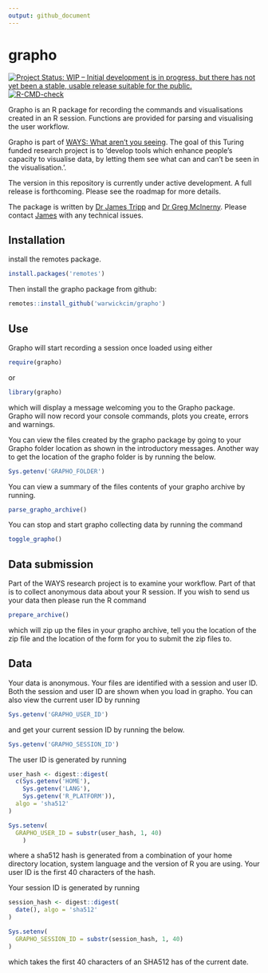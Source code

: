 ```yaml
---
output: github_document
---
```


<!-- README.md is generated from README.Rmd. Please edit that file -->
# grapho

<!-- badges: start -->
[![Project Status: WIP – Initial development is in progress, but there has not yet been a stable, usable release suitable for the public.](https://www.repostatus.org/badges/latest/wip.svg)](https://www.repostatus.org/#wip)
[![R-CMD-check](https://github.com/WarwickCIM/grapho/workflows/R-CMD-check/badge.svg)](https://github.com/WarwickCIM/grapho/actions)
<!-- badges: end -->

Grapho is an R package for recording the commands and visualisations created in an R session. Functions are provided for parsing and visualising the user workflow.

Grapho is part of [WAYS: What aren't you seeing](https://www.turing.ac.uk/research/research-projects/ways-what-arent-you-seeing). The goal of this Turing funded research project is to 'develop tools which enhance people’s capacity to visualise data, by letting them see what can and can’t be seen in the visualisation.'.

The version in this repository is currently under active development. A full 
release is forthcoming. Please see the roadmap for more details.

The package is written by [Dr James Tripp](https://http://warwick.ac.uk/jamestripp) and [Dr Greg McInerny](https://warwick.ac.uk/fac/cross_fac/cim/people/greg-mcinerny/). Please contact [James](mailto:james.tripp@warwick.ac.uk) with any technical issues.

## Installation

install the remotes package.

```r
install.packages('remotes')
```

Then install the grapho package from github:

```r
remotes::install_github('warwickcim/grapho')
```

## Use

Grapho will start recording a session once loaded using either

```r
require(grapho)
```

or

```r
library(grapho)
```

which will display a message welcoming you to the Grapho package. Grapho will 
now record your console commands, plots you create, errors and warnings.

You can view the files created by the grapho package by going to your Grapho 
folder location as shown in the introductory messages. Another way to get the 
location of the grapho folder is by running the below.

```r
Sys.getenv('GRAPHO_FOLDER')
```

You can view a summary of the files contents of your grapho archive by running.

```r
parse_grapho_archive()
```

You can stop and start grapho collecting data by running the command

```r
toggle_grapho()
```

## Data submission

Part of the WAYS research project is to examine your workflow. Part of that is 
to collect anonymous data about your R session. If you wish to send us your 
data then please run the R command

```r
prepare_archive()
```

which will zip up the files in your grapho archive, tell you the location of 
the zip file and the location of the form for you to submit the zip files to.

## Data

Your data is anonymous. Your files are identified with a session and user ID. 
Both the session and user ID are shown when you load in grapho. You can also 
view the current user ID by running

```r
Sys.getenv('GRAPHO_USER_ID')
```

and get your current session ID by running the below.

```r
Sys.getenv('GRAPHO_SESSION_ID')
```

The user ID is generated by running

```r
user_hash <- digest::digest(
  c(Sys.getenv('HOME'),
    Sys.getenv('LANG'),
    Sys.getenv('R_PLATFORM')),
  algo = 'sha512'
)

Sys.setenv(
  GRAPHO_USER_ID = substr(user_hash, 1, 40)
    )
```

where a sha512 hash is generated from a combination of your home directory 
location, system language and the version of R you are using. Your user ID is 
the first 40 characters of the hash.

Your session ID is generated by running 

```r
session_hash <- digest::digest(
  date(), algo = 'sha512'
)

Sys.setenv(
  GRAPHO_SESSION_ID = substr(session_hash, 1, 40)
)
```

which takes the first 40 characters of an SHA512 has of the current date.